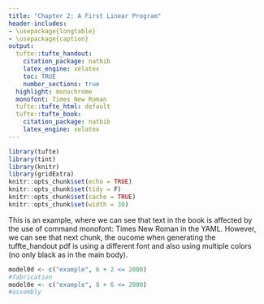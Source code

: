 ```yaml
---
title: "Chapter 2: A First Linear Program"
header-includes:
- \usepackage{longtable}
- \usepackage{caption}
output:
  tufte::tufte_handout:
    citation_package: natbib
    latex_engine: xelatex
    toc: TRUE
    number_sections: true
  highlight: monochrome
  monofont: Times New Roman
  tufte::tufte_html: default
  tufte::tufte_book:
    citation_package: natbib
    latex_engine: xelatex
---
```


\pagestyle{headings}


```r
library(tufte)
library(tint)
library(knitr)
library(gridExtra)
knitr::opts_chunk$set(echo = TRUE)
knitr::opts_chunk$set(tidy = F)
knitr::opts_chunk$set(cache = TRUE)
knitr::opts_chunk$set(width = 30)
```

This is an example, where we can see that text in the book is affected by the use of command
monofont: Times New Roman in the YAML. However, we can see that next chunk, the oucome when generating the tuffte_handout pdf is using a different font and also using multiple colors (no only black as in the main body).


```r

model0d <- c("example", 6 + 2 <= 2000) 
#fabrication
model0e <- c("example", 8 + 6 <= 2000)  
#assembly

```

